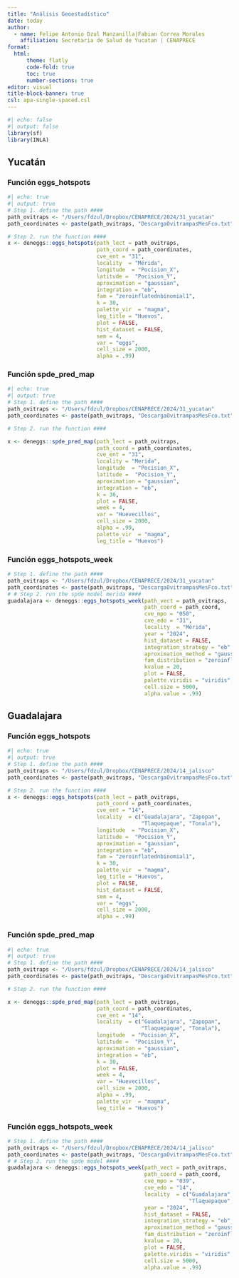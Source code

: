 ```yaml
---
title: "Análisis Geoestadístico"
date: today
author: 
  - name: Felipe Antonio Dzul Manzanilla|Fabian Correa Morales
    affiliation: Secretaria de Salud de Yucatan | CENAPRECE
format: 
  html:
      theme: flatly
      code-fold: true
      toc: true
      number-sections: true
editor: visual
title-block-banner: true
csl: apa-single-spaced.csl
---
```


```r
#| echo: false
#| output: false
library(sf)
library(INLA)
```

## Yucatán

::: panel-tabset

### Función eggs_hotspots

```r
#| echo: true
#| output: true
# Step 1. define the path ####
path_ovitraps <- "/Users/fdzul/Dropbox/CENAPRECE/2024/31_yucatan"
path_coordinates <- paste(path_ovitraps, "DescargaOvitrampasMesFco.txt", sep = "/")

# Step 2. run the function #### 
x <- deneggs::eggs_hotspots(path_lect = path_ovitraps,
                            path_coord = path_coordinates,
                            cve_ent = "31",
                            locality  = "Mérida",
                            longitude  = "Pocision_X",
                            latitude =  "Pocision_Y",
                            aproximation = "gaussian",
                            integration = "eb",
                            fam = "zeroinflatednbinomial1",
                            k = 30,
                            palette_vir  = "magma",
                            leg_title = "Huevos",
                            plot = FALSE,
                            hist_dataset = FALSE,
                            sem = 4,
                            var = "eggs",
                            cell_size = 2000,
                            alpha = .99)
```

### Función spde_pred_map

```r
#| echo: true
#| output: true
# Step 1. define the path ####
path_ovitraps <- "/Users/fdzul/Dropbox/CENAPRECE/2024/31_yucatan"
path_coordinates <- paste(path_ovitraps, "DescargaOvitrampasMesFco.txt", sep = "/")

# Step 2. run the function #### 

x <- deneggs::spde_pred_map(path_lect = path_ovitraps,
                            path_coord = path_coordinates,
                            cve_ent = "31",
                            locality = "Merida",
                            longitude  = "Pocision_X",
                            latitude =  "Pocision_Y",
                            aproximation = "gaussian",
                            integration = "eb",
                            k = 30,
                            plot = FALSE,
                            week = 4,
                            var = "Huevecillos",
                            cell_size = 2000,
                            alpha = .99,
                            palette_vir  = "magma",
                            leg_title = "Huevos")
```

### Función eggs_hotspots_week
```r
# Step 1. define the path ####
path_ovitraps <- "/Users/fdzul/Dropbox/CENAPRECE/2024/31_yucatan"
path_coordinates <- paste(path_ovitraps, "DescargaOvitrampasMesFco.txt", sep = "/")
# # Step 2. run the spde model merida ####
guadalajara <- deneggs::eggs_hotspots_week(path_vect = path_ovitraps,
                                           path_coord = path_coord,
                                           cve_mpo = "050",
                                           cve_edo = "31",
                                           locality  = "Mérida",
                                           year = "2024",
                                           hist_dataset = FALSE,
                                           integration_strategy = "eb",
                                           aproximation_method = "gaussian",
                                           fam_distribution = "zeroinflatednbinomial1",
                                           kvalue = 20,
                                           plot = FALSE,
                                           palette.viridis = "viridis",
                                           cell.size = 5000,
                                           alpha.value = .99)

```

::: 




## Guadalajara

::: panel-tabset

### Función eggs_hotspots

```r
#| echo: true
#| output: true
# Step 1. define the path ####
path_ovitraps <- "/Users/fdzul/Dropbox/CENAPRECE/2024/14_jalisco"
path_coordinates <- paste(path_ovitraps, "DescargaOvitrampasMesFco.txt", sep = "/")

# Step 2. run the function #### 
x <- deneggs::eggs_hotspots(path_lect = path_ovitraps,
                            path_coord = path_coordinates,
                            cve_ent = "14",
                            locality  = c("Guadalajara", "Zapopan",
                                          "Tlaquepaque", "Tonala"),
                            longitude  = "Pocision_X",
                            latitude =  "Pocision_Y",
                            aproximation = "gaussian",
                            integration = "eb",
                            fam = "zeroinflatednbinomial1",
                            k = 30,
                            palette_vir  = "magma",
                            leg_title = "Huevos",
                            plot = FALSE,
                            hist_dataset = FALSE,
                            sem = 4,
                            var = "eggs",
                            cell_size = 2000,
                            alpha = .99)
```

### Función spde_pred_map

```r
#| echo: true
#| output: true
# Step 1. define the path ####
path_ovitraps <- "/Users/fdzul/Dropbox/CENAPRECE/2024/14_jalisco"
path_coordinates <- paste(path_ovitraps, "DescargaOvitrampasMesFco.txt", sep = "/")

# Step 2. run the function #### 

x <- deneggs::spde_pred_map(path_lect = path_ovitraps,
                            path_coord = path_coordinates,
                            cve_ent = "14",
                            locality  = c("Guadalajara", "Zapopan",
                                          "Tlaquepaque", "Tonala"),
                            longitude  = "Pocision_X",
                            latitude =  "Pocision_Y",
                            aproximation = "gaussian",
                            integration = "eb",
                            k = 30,
                            plot = FALSE,
                            week = 4,
                            var = "Huevecillos",
                            cell_size = 2000,
                            alpha = .99,
                            palette_vir  = "magma",
                            leg_title = "Huevos")
```

### Función eggs_hotspots_week
```r
# Step 1. define the path ####
path_ovitraps <- "/Users/fdzul/Dropbox/CENAPRECE/2024/14_jalisco"
path_coordinates <- paste(path_ovitraps, "DescargaOvitrampasMesFco.txt", sep = "/")
# # Step 2. run the spde model ####
guadalajara <- deneggs::eggs_hotspots_week(path_vect = path_ovitraps,
                                           path_coord = path_coord,
                                           cve_mpo = "039",
                                           cve_edo = "14",
                                           locality  = c("Guadalajara", "Zapopan",
                                                         "Tlaquepaque", "Tonala"),
                                           year = "2024",
                                           hist_dataset = FALSE,
                                           integration_strategy = "eb",
                                           aproximation_method = "gaussian",
                                           fam_distribution = "zeroinflatednbinomial1",
                                           kvalue = 20,
                                           plot = FALSE,
                                           palette.viridis = "viridis",
                                           cell.size = 5000,
                                           alpha.value = .99)

```


::: 
